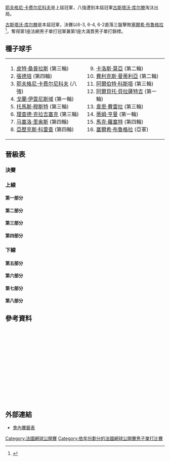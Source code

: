 {{noteTA|G1=Tennis
|1=zh-hans:轮;zh-hant:圈
|2=zh-hans:半区;zh-hant:半部;
|3=zh-hans:半决赛;zh-hk:準決賽;zh-tw:四強;
|4=zh-hans:半準决赛;zh-hk:半準決賽;zh-tw:八強;
}}

{{GrandSlamEvents|1997|法國網球公開賽|
 | defchamp = {{flagicon|RUS}} [[耶夫格尼·卡费尔尼科夫|耶夫格尼·卡费尔尼科夫]]
 | champ = {{flagicon|BRA}} [[古斯塔沃·库尔滕|古斯塔沃·库尔滕]]
 | runner = {{flagicon|ESP}} [[塞爾希·布魯格拉|塞爾希·布魯格拉]]
 | score = 6-3, 6-4, 6-2
}}

{{Main|1997年法國網球公開賽}}

[[耶夫格尼·卡费尔尼科夫|耶夫格尼·卡费尔尼科夫]]是上屆冠軍，八強遭到本屆冠軍[[古斯塔沃·库尔滕|古斯塔沃·库尔滕]]淘汰出局。

[[古斯塔沃·库尔滕|古斯塔沃·库尔滕]]是本屆冠軍，決賽以6-3, 6-4, 6-2直落三盤擊敗[[塞爾希·布魯格拉|塞爾希·布魯格拉]]<ref>{{Cite web |url=http://www.nytimes.com/1997/06/09/sports/unheralded-kuerten-beats-bruguera-for-french-title.html |title=Unheralded Kuerten Beats Bruguera for French Title - The New York Times<!-- 机器人生成的标题 --> |accessdate=2010-04-26 |archive-date=2017-12-28 |archive-url=https://web.archive.org/web/20171228212615/http://www.nytimes.com/1997/06/09/sports/unheralded-kuerten-beats-bruguera-for-french-title.html |dead-url=no }}</ref>，奪得第1座法網男子單打冠軍兼第1座大滿貫男子單打錦標。

==種子球手==
{|
|valign=top|
<ol>
<li> {{flagicon|USA}} [[皮特·桑普拉斯|皮特·桑普拉斯]] (第三輪)</li>
<li> {{flagicon|USA}} [[張德培|張德培]] (第四輪)</li>
<li> {{flagicon|RUS}} [[耶夫格尼·卡费尔尼科夫|耶夫格尼·卡费尔尼科夫]] (八強)</li>
<li> {{flagicon|HRV}} [[戈蘭·伊雲尼斯域|戈蘭·伊雲尼斯域]] (第一輪)</li>
<li> {{flagicon|AUT}} [[托馬斯·穆斯特|托馬斯·穆斯特]] (第三輪)</li>
<li> {{flagicon|NLD}} [[理查德·克拉吉塞克|理查德·克拉吉塞克]] (第三輪)</li>
<li> {{flagicon|CHL}} [[马塞洛·里奥斯|马塞洛·里奥斯]] (第四輪)</li>
<li> {{flagicon|ESP}} [[亞歷克斯·科雷查|亞歷克斯·科雷查]] (第四輪)</li>
</ol>
|valign=top|
<ol start=9>
<li> {{flagicon|ESP}} [[卡洛斯·莫亞|卡洛斯·莫亞]] (第二輪)</li>
<li> {{flagicon|ESP}} [[費利克斯·曼蒂利亞|費利克斯·曼蒂利亞]] (第二輪)</li>
<li> {{flagicon|ESP}} [[阿爾伯特·科斯塔|阿爾伯特·科斯塔]] (第三輪)</li>
<li> {{flagicon|ESP}} [[阿爾貝托·貝拉薩特吉|阿爾貝托·貝拉薩特吉]] (第一輪)</li>
<li> {{flagicon|ZAF}} [[韋恩·費雷拉|韋恩·費雷拉]] (第三輪)</li>
<li> {{flagicon|GBR}} [[蒂姆·亨曼|蒂姆·亨曼]] (第一輪)</li>
<li> {{flagicon|CHE}} [[馬克·羅塞特|馬克·羅塞特]] (第四輪)</li>
<li> {{flagicon|ESP}} [[塞爾希·布魯格拉|塞爾希·布魯格拉]] (亞軍)</li>
</ol>
|}
==晉級表==
{{Draw key}}
===決賽===
{{8TeamBracket-Tennis5
| RD1=八強
| RD2=四強
| RD3=決賽
| team-width=175
| RD3-team1={{flagicon|BRA}} '''[[古斯塔沃·库尔滕|库尔滕]]'''
| RD3-seed1=
| RD3-team2={{flagicon|ESP}} [[塞爾希·布魯格拉|布魯格拉]]
| RD3-seed2=16
| RD3-score1-1='''6'''
| RD3-score2-1=3
| RD3-score1-2='''6'''
| RD3-score2-2=4
| RD3-score1-3='''6'''
| RD3-score2-3=2
| RD2-team1={{flagicon|BEL}} [[菲利普·德維爾夫|德維爾夫]]
| RD2-seed1=Q
| RD2-team2={{flagicon|BRA}} '''[[古斯塔沃·库尔滕|库尔滕]]'''
| RD2-seed2=
| RD2-score1-1=1
| RD2-score2-1='''6'''
| RD2-score1-2='''6'''
| RD2-score2-2=3
| RD2-score1-3=1
| RD2-score2-3='''6'''
| RD2-score1-4=6<sup>4</sup>
| RD2-score2-4='''7<sup>7</sup>'''
| RD2-team3={{flagicon|AUS}} [[派屈克·拉夫特|拉夫特]]
| RD2-seed3=
| RD2-team4={{flagicon|ESP}} '''[[塞爾希·布魯格拉|布魯格拉]]'''
| RD2-seed4=16
| RD2-score3-1='''7<sup>8</sup>'''
| RD2-score4-1=6<sup>6</sup>
| RD2-score3-2=1
| RD2-score4-2='''6'''
| RD2-score3-3=5
| RD2-score4-3='''7'''
| RD2-score3-4=6<sup>1</sup>
| RD2-score4-4='''7<sup>7</sup>'''
| RD1-team1={{flagicon|SWE}} [[馬格努斯·諾曼|諾曼]]
| RD1-seed1=
| RD1-team2={{flagicon|BEL}} '''[[菲利普·德維爾夫|德維爾夫]]'''
| RD1-seed2=Q
| RD1-score1-1=2
| RD1-score2-1='''6'''
| RD1-score1-2='''7<sup>7</sup>'''
| RD1-score2-2=6<sup>2</sup>
| RD1-score1-3=4
| RD1-score2-3='''6'''
| RD1-score1-4=3
| RD1-score2-4='''6'''
| RD1-team3={{flagicon|RUS}} [[耶夫格尼·卡费尔尼科夫|卡费尔尼科夫]]
| RD1-seed3=3
| RD1-team4={{flagicon|BRA}} '''[[古斯塔沃·库尔滕|库尔滕]]'''
| RD1-seed4=
| RD1-score3-1=2
| RD1-score4-1='''6'''
| RD1-score3-2='''7'''
| RD1-score4-2=5
| RD1-score3-3='''6'''
| RD1-score4-3=2
| RD1-score3-4=0
| RD1-score4-4='''6'''
| RD1-score3-5=4
| RD1-score4-5='''6'''
| RD1-team5={{flagicon|AUS}} '''[[派屈克·拉夫特|拉夫特]]'''
| RD1-seed5=
| RD1-team6={{flagicon|ESP}} [[加洛·布蘭科|布蘭科]]
| RD1-seed6=
| RD1-score5-1='''6'''
| RD1-score6-1=3
| RD1-score5-2='''7<sup>7</sup>'''
| RD1-score6-2=6<sup>3</sup>
| RD1-score5-3='''6'''
| RD1-score6-3=3
| RD1-team7={{flagicon|MAR}} [[希沙姆·阿拉齊|阿拉齊]]
| RD1-seed7=
| RD1-team8={{flagicon|ESP}} '''[[塞爾希·布魯格拉|布魯格拉]]'''
| RD1-seed8=16
| RD1-score7-1='''6'''
| RD1-score8-1=4
| RD1-score7-2=3
| RD1-score8-2='''6'''
| RD1-score7-3=2
| RD1-score8-3='''6'''
| RD1-score7-4=2
| RD1-score8-4='''6'''
}}
===上線===
====第一部分====
{{16TeamBracket-Compact-Tennis5
| RD1=第一輪
| RD2=第二輪
| RD3=第三輪
| RD4=第四輪
| RD4-team01='''[[馬格努斯·諾曼|諾曼]]'''
| RD4-seed01=
| RD4-team02=[[馬克·羅塞特|羅塞特]]
| RD4-seed02=15
| RD4-score01-1=4
| RD4-score02-1='''6'''
| RD4-score01-2='''6'''
| RD4-score02-2=3
| RD4-score01-3='''7<sup>7</sup>'''
| RD4-score02-3=6<sup>3</sup>
| RD4-score01-4='''6'''
| RD4-score02-4=3
| RD3-team01=[[皮特·桑普拉斯|桑普拉斯]]
| RD3-seed01=1
| RD3-team02='''[[馬格努斯·諾曼|諾曼]]'''
| RD3-seed02=
| RD3-score01-1=2
| RD3-score02-1='''6'''
| RD3-score01-2=4
| RD3-score02-2='''6'''
| RD3-score01-3='''6'''
| RD3-score02-3=2
| RD3-score01-4=4
| RD3-score02-4='''6'''
| RD3-team03=[[Lionel_Roux|Roux]]
| RD3-seed03=
| RD3-team04='''[[馬克·羅塞特|羅塞特]]'''
| RD3-seed04=15
| RD3-score03-1=3
| RD3-score04-1='''6'''
| RD3-score03-2='''7'''
| RD3-score04-2=5
| RD3-score03-3=2
| RD3-score04-3='''6'''
| RD3-score03-4=3
| RD3-score04-4='''6'''
| RD2-team01='''[[皮特·桑普拉斯|桑普拉斯]]'''
| RD2-seed01=1
| RD2-team02=[[Francisco_Clavet|Clavet]]
| RD2-seed02=
| RD2-score01-1='''6'''
| RD2-score02-1=1
| RD2-score01-2='''6'''
| RD2-score02-2=2
| RD2-score01-3='''6'''
| RD2-score02-3=2
| RD2-team03='''[[馬格努斯·諾曼|諾曼]]'''
| RD2-seed03=
| RD2-team04=[[Leander_Paes|Paes]]
| RD2-seed04=
| RD2-score03-1='''6'''
| RD2-score04-1=3
| RD2-score03-2='''6'''
| RD2-score04-2=2
| RD2-score03-3=3
| RD2-score04-3='''6'''
| RD2-score03-4='''6'''
| RD2-score04-4=3
| RD2-team05='''[[Lionel_Roux|Roux]]'''
| RD2-seed05=
| RD2-team06=[[Sebastien_Lareau|Lareau]]
| RD2-seed06=
| RD2-score05-1='''7'''
| RD2-score06-1=5
| RD2-score05-2='''6'''
| RD2-score06-2=2
| RD2-score05-3='''6'''
| RD2-score06-3=4
| RD2-team07=[[Jason_Stoltenberg|Stoltenberg]]
| RD2-seed07=
| RD2-team08='''[[馬克·羅塞特|羅塞特]]'''
| RD2-seed08=15
| RD2-score07-1=2
| RD2-score08-1='''6'''
| RD2-score07-2=3
| RD2-score08-2='''6'''
| RD2-score07-3=4
| RD2-score08-3='''6'''
| RD1-team01={{flagicon|USA}} '''[[皮特·桑普拉斯|桑普拉斯]]'''
| RD1-seed01=1
| RD1-team02={{flagicon|FRA}} [[Fabrice_Santoro|Santoro]]
| RD1-seed02=
| RD1-score01-1='''6'''
| RD1-score02-1=3
| RD1-score01-2='''7'''
| RD1-score02-2=5
| RD1-score01-3='''6'''
| RD1-score02-3=1
| RD1-team03={{flagicon|ARG}} [[Marcelo_Charpentier|Charpentier]]
| RD1-seed03=LL
| RD1-team04={{flagicon|ESP}} '''[[Francisco_Clavet|Clavet]]'''
| RD1-seed04=
| RD1-score03-1='''6'''
| RD1-score04-1=3
| RD1-score03-2=4
| RD1-score04-2='''6'''
| RD1-score03-3='''7<sup>7</sup>'''
| RD1-score04-3=6<sup>2</sup>
| RD1-score03-4=1
| RD1-score04-4='''6'''
| RD1-score03-5=3
| RD1-score04-5='''6'''
| RD1-team05={{flagicon|GBR}} [[Greg_Rusedski|Rusedski]]
| RD1-seed05=
| RD1-team06={{flagicon|SWE}} '''[[馬格努斯·諾曼|諾曼]]'''
| RD1-seed06=
| RD1-score05-1=3
| RD1-score06-1='''6'''
| RD1-score05-2=2
| RD1-score06-2='''6'''
| RD1-score05-3='''6'''
| RD1-score06-3=3
| RD1-score05-4='''6'''
| RD1-score06-4=4
| RD1-score05-5=7
| RD1-score06-5='''9'''
| RD1-team07={{flagicon|IND}} '''[[Leander_Paes|Paes]]'''
| RD1-seed07=
| RD1-team08={{flagicon|ZAF}} [[Grant_Stafford|Stafford]]
| RD1-seed08=
| RD1-score07-1='''6'''
| RD1-score08-1=4
| RD1-score07-2=3
| RD1-score08-2='''6'''
| RD1-score07-3='''6'''
| RD1-score08-3=3
| RD1-score07-4='''6'''
| RD1-score08-4=2
| RD1-team09={{flagicon|RUS}} [[Andrei_Merinov|Merinov]]
| RD1-seed09=Q
| RD1-team10={{flagicon|FRA}} '''[[Lionel_Roux|Roux]]'''
| RD1-seed10=
| RD1-score09-1=0
| RD1-score10-1='''6'''
| RD1-score09-2=2
| RD1-score10-2='''6'''
| RD1-score09-3=6<sup>10</sup>
| RD1-score10-3='''7<sup>12</sup>'''
| RD1-team11={{flagicon|CAN}} '''[[Sebastien_Lareau|Lareau]]'''
| RD1-seed11=
| RD1-team12={{flagicon|ARG}} [[Hernan_Gumy|Gumy]]
| RD1-seed12=
| RD1-score11-1=2
| RD1-score12-1='''6'''
| RD1-score11-2='''6'''
| RD1-score12-2=4
| RD1-score11-3='''6'''
| RD1-score12-3=4
| RD1-score11-4=4
| RD1-score12-4='''6'''
| RD1-score11-5='''8'''
| RD1-score12-5=6
| RD1-team13={{flagicon|AUS}} '''[[Jason_Stoltenberg|Stoltenberg]]'''
| RD1-seed13=
| RD1-team14={{flagicon|DEU}} [[Alex_Radulescu|Radulescu]]
| RD1-seed14=
| RD1-score13-1='''6'''
| RD1-score14-1=0
| RD1-score13-2='''6'''
| RD1-score14-2=4
| RD1-score13-3=4
| RD1-score14-3='''6'''
| RD1-score13-4='''6'''
| RD1-score14-4=4
| RD1-team15={{flagicon|SVK}} [[Dominik_Hrbaty|Hrbaty]]
| RD1-seed15=
| RD1-team16={{flagicon|CHE}} '''[[馬克·羅塞特|羅塞特]]'''
| RD1-seed16=15
| RD1-score15-1=5
| RD1-score16-1='''7'''
| RD1-score15-2='''6'''
| RD1-score16-2=3
| RD1-score15-3=6<sup>2</sup>
| RD1-score16-3='''7<sup>7</sup>'''
| RD1-score15-4=4
| RD1-score16-4='''6'''
}}
====第二部分====
{{16TeamBracket-Compact-Tennis5
| RD1=第一輪
| RD2=第二輪
| RD3=第三輪
| RD4=第四輪
| RD4-team01='''[[菲利普·德維爾夫|德維爾夫]]'''
| RD4-seed01=Q
| RD4-team02=[[亞歷克斯·科雷查|科雷查]]
| RD4-seed02=8
| RD4-score01-1=5
| RD4-score02-1='''7'''
| RD4-score01-2='''6'''
| RD4-score02-2=1
| RD4-score01-3='''6'''
| RD4-score02-3=4
| RD4-score01-4='''7'''
| RD4-score02-4=5
| RD3-team01=[[阿爾伯特·波爾塔斯|波爾塔斯]]
| RD3-seed01=Q
| RD3-team02='''[[菲利普·德維爾夫|德維爾夫]]'''
| RD3-seed02=Q
| RD3-score01-1=3
| RD3-score02-1='''6'''
| RD3-score01-2=6<sup>5</sup>
| RD3-score02-2='''7<sup>7</sup>'''
| RD3-score01-3='''6'''
| RD3-score02-3=4
| RD3-score01-4='''7<sup>8</sup>'''
| RD3-score02-4=6<sup>6</sup>
| RD3-score01-5=6
| RD3-score02-5='''8'''
| RD3-team03=[[Thierry_Champion|Champion]]
| RD3-seed03=WC
| RD3-team04='''[[亞歷克斯·科雷查|科雷查]]'''
| RD3-seed04=8
| RD3-score03-1=1
| RD3-score04-1='''6'''
| RD3-score03-2=0
| RD3-score04-2='''3'''
| RD3-score03-3=r
| RD2-team01=[[卡洛斯·莫亞|莫亞]]
| RD2-seed01=9
| RD2-team02='''[[阿爾伯特·波爾塔斯|波爾塔斯]]'''
| RD2-seed02=Q
| RD2-score01-1=4
| RD2-score02-1='''6'''
| RD2-score01-2='''6'''
| RD2-score02-2=4
| RD2-score01-3=5
| RD2-score02-3='''7'''
| RD2-score01-4=3
| RD2-score02-4='''6'''
| RD2-team03='''[[菲利普·德維爾夫|德維爾夫]]'''
| RD2-seed03=Q
| RD2-team04=[[Fernando_Meligeni|Meligeni]]
| RD2-seed04=
| RD2-score03-1='''6'''
| RD2-score04-1=4
| RD2-score03-2='''6'''
| RD2-score04-2=2
| RD2-score03-3=3
| RD2-score04-3='''6'''
| RD2-score03-4=1
| RD2-score04-4='''6'''
| RD2-score03-5='''6'''
| RD2-score04-5=3
| RD2-team05='''[[Thierry_Champion|Champion]]'''
| RD2-seed05=WC
| RD2-team06=[[Ramon_Delgado|Delgado]]
| RD2-seed06=Q
| RD2-score05-1='''6'''
| RD2-score06-1=2
| RD2-score05-2='''6'''
| RD2-score06-2=3
| RD2-score05-3='''6'''
| RD2-score06-3=3
| RD2-team07=[[Jens_Knippschild|Knippschild]]
| RD2-seed07=Q
| RD2-team08='''[[亞歷克斯·科雷查|科雷查]]'''
| RD2-seed08=8
| RD2-score07-1='''6'''
| RD2-score08-1=4
| RD2-score07-2=1
| RD2-score08-2='''6'''
| RD2-score07-3=1
| RD2-score08-3='''6'''
| RD2-score07-4=6<sup>8</sup>
| RD2-score08-4='''7<sup>10</sup>'''
| RD1-team01={{flagicon|ESP}} '''[[卡洛斯·莫亞|莫亞]]'''
| RD1-seed01=9
| RD1-team02={{flagicon|ESP}} [[Alberto_Martin|Martin]]
| RD1-seed02=Q
| RD1-score01-1='''6'''
| RD1-score02-1=3
| RD1-score01-2=6
| RD1-score02-2='''7'''
| RD1-score01-3=5
| RD1-score02-3='''7'''
| RD1-score01-4='''6'''
| RD1-score02-4=3
| RD1-score01-5='''6'''
| RD1-score02-5=3
| RD1-team03={{flagicon|FRA}} [[Gerard_Solves|Solves]]
| RD1-seed03=WC
| RD1-team04={{flagicon|ESP}} '''[[阿爾伯特·波爾塔斯|波爾塔斯]]'''
| RD1-seed04=Q
| RD1-score03-1=5
| RD1-score04-1='''7'''
| RD1-score03-2=1
| RD1-score04-2='''6'''
| RD1-score03-3=3
| RD1-score04-3='''6'''
| RD1-team05={{flagicon|ITA}} [[Cristiano_Caratti|Caratti]]
| RD1-seed05=Q
| RD1-team06={{flagicon|BEL}} '''[[菲利普·德維爾夫|德維爾夫]]'''
| RD1-seed06=Q
| RD1-score05-1=3
| RD1-score06-1='''6'''
| RD1-score05-2=3
| RD1-score06-2='''6'''
| RD1-score05-3=1
| RD1-score06-3='''6'''
| RD1-team07={{flagicon|BRA}} '''[[Fernando_Meligeni|Meligeni]]'''
| RD1-seed07=
| RD1-team08={{flagicon|ARG}} [[Javier_Frana|Frana]]
| RD1-seed08=
| RD1-score07-1='''6'''
| RD1-score08-1=4
| RD1-score07-2=6<sup>3</sup>
| RD1-score08-2='''7<sup>7</sup>'''
| RD1-score07-3='''6'''
| RD1-score08-3=4
| RD1-score07-4='''7'''
| RD1-score08-4=5
| RD1-team09={{flagicon|FRA}} [[Stephane_Huet|Huet]]
| RD1-seed09=WC
| RD1-team10={{flagicon|FRA}} '''[[Thierry_Champion|Champion]]'''
| RD1-seed10=WC
| RD1-score09-1='''7'''
| RD1-score10-1=5
| RD1-score09-2='''6'''
| RD1-score10-2=4
| RD1-score09-3=5
| RD1-score10-3='''7'''
| RD1-score09-4=3
| RD1-score10-4='''6'''
| RD1-score09-5=4
| RD1-score10-5='''6'''
| RD1-team11={{flagicon|PRY}} '''[[Ramon_Delgado|Delgado]]'''
| RD1-seed11=Q
| RD1-team12={{flagicon|NLD}} [[Sjeng_Schalken|Schalken]]
| RD1-seed12=
| RD1-score11-1=2
| RD1-score12-1='''6'''
| RD1-score11-2='''7<sup>7</sup>'''
| RD1-score12-2=6<sup>2</sup>
| RD1-score11-3='''7'''
| RD1-score12-3=5
| RD1-score11-4='''6'''
| RD1-score12-4=4
| RD1-team13={{flagicon|DEU}} [[David_Prinosil|Prinosil]]
| RD1-seed13=
| RD1-team14={{flagicon|DEU}} '''[[Jens_Knippschild|Knippschild]]'''
| RD1-seed14=Q
| RD1-score13-1=4
| RD1-score14-1='''6'''
| RD1-score13-2=4
| RD1-score14-2='''6'''
| RD1-score13-3='''6'''
| RD1-score14-3=3
| RD1-score13-4='''6'''
| RD1-score14-4=4
| RD1-score13-5=4
| RD1-score14-5='''6'''
| RD1-team15={{flagicon|MAR}} [[Karim_Alami|Alami]]
| RD1-seed15=
| RD1-team16={{flagicon|ESP}} '''[[亞歷克斯·科雷查|科雷查]]'''
| RD1-seed16=8
| RD1-score15-1=3
| RD1-score16-1='''6'''
| RD1-score15-2=4
| RD1-score16-2='''6'''
| RD1-score15-3=1
| RD1-score16-3='''6'''
}}
====第三部分====
{{16TeamBracket-Compact-Tennis5
| RD1=第一輪
| RD2=第二輪
| RD3=第三輪
| RD4=第四輪
| RD4-team01='''[[耶夫格尼·卡费尔尼科夫|卡费尔尼科夫]]'''
| RD4-seed01=3
| RD4-team02=[[馬克·菲利普西斯|菲利普西斯]]
| RD4-seed02=
| RD4-score01-1='''6'''
| RD4-score02-1=2
| RD4-score01-2='''6'''
| RD4-score02-2=3
| RD4-score01-3='''7'''
| RD4-score02-3=5
| RD3-team01='''[[耶夫格尼·卡费尔尼科夫|卡费尔尼科夫]]'''
| RD3-seed01=3
| RD3-team02=[[塞德里克·皮奥林|皮奥林]]
| RD3-seed02=
| RD3-score01-1='''7'''
| RD3-score02-1=5
| RD3-score01-2='''6'''
| RD3-score02-2=4
| RD3-score01-3=6<sup>3</sup>
| RD3-score02-3='''7<sup>7</sup>'''
| RD3-score01-4=1
| RD3-score02-4='''6'''
| RD3-score01-5='''6'''
| RD3-score02-5=4
| RD3-team03=[[Jan_Siemerink|Siemerink]]
| RD3-seed03=
| RD3-team04='''[[馬克·菲利普西斯|菲利普西斯]]'''
| RD3-seed04=
| RD3-score03-1=4
| RD3-score04-1='''6'''
| RD3-score03-2=4
| RD3-score04-2='''6'''
| RD3-score03-3=2
| RD3-score04-3='''6'''
| RD2-team01='''[[耶夫格尼·卡费尔尼科夫|卡费尔尼科夫]]'''
| RD2-seed01=3
| RD2-team02=[[Guillaume_Raoux|Raoux]]
| RD2-seed02=
| RD2-score01-1='''7'''
| RD2-score02-1=5
| RD2-score01-2='''6'''
| RD2-score02-2=3
| RD2-score01-3='''6'''
| RD2-score02-3=4
| RD2-team03=[[Gaston_Etlis|Etlis]]
| RD2-seed03=Q
| RD2-team04='''[[塞德里克·皮奥林|皮奥林]]'''
| RD2-seed04=
| RD2-score03-1='''6'''
| RD2-score04-1=2
| RD2-score03-2=3
| RD2-score04-2='''6'''
| RD2-score03-3=3
| RD2-score04-3='''6'''
| RD2-score03-4=6<sup>3</sup>
| RD2-score04-4='''7<sup>7</sup>'''
| RD2-team05=[[Salvador_Navarro|Navarro]]
| RD2-seed05=Q
| RD2-team06='''[[Jan_Siemerink|Siemerink]]'''
| RD2-seed06=
| RD2-score05-1=1
| RD2-score06-1='''6'''
| RD2-score05-2='''7<sup>7</sup>'''
| RD2-score06-2=6<sup>1</sup>
| RD2-score05-3=1
| RD2-score06-3='''6'''
| RD2-score05-4=2
| RD2-score06-4='''6'''
| RD2-team07='''[[馬克·菲利普西斯|菲利普西斯]]'''
| RD2-seed07=
| RD2-team08=[[Olivier_Delaitre|Delaitre]]
| RD2-seed08=WC
| RD2-score07-1='''6'''
| RD2-score08-1=4
| RD2-score07-2=3
| RD2-score08-2='''6'''
| RD2-score07-3='''6'''
| RD2-score08-3=1
| RD2-score07-4='''6'''
| RD2-score08-4=4
| RD1-team01={{flagicon|RUS}} '''[[耶夫格尼·卡费尔尼科夫|卡费尔尼科夫]]'''
| RD1-seed01=3
| RD1-team02={{flagicon|CZE}} [[Martin_Damm|Damm]]
| RD1-seed02=
| RD1-score01-1='''6'''
| RD1-score02-1=2
| RD1-score01-2='''6'''
| RD1-score02-2=4
| RD1-score01-3='''6'''
| RD1-score02-3=4
| RD1-team03={{flagicon|FRA}} '''[[Guillaume_Raoux|Raoux]]'''
| RD1-seed03=
| RD1-team04={{flagicon|USA}} [[Vincent_Spadea|Spadea]]
| RD1-seed04=
| RD1-score03-1='''6'''
| RD1-score04-1=2
| RD1-score03-2='''6'''
| RD1-score04-2=0
| RD1-score03-3='''6'''
| RD1-score04-3=1
| RD1-team05={{flagicon|AUT}} [[Wolfgang_Schranz|Schranz]]
| RD1-seed05=Q
| RD1-team06={{flagicon|ARG}} '''[[Gaston_Etlis|Etlis]]'''
| RD1-seed06=Q
| RD1-score05-1=4
| RD1-score06-1='''6'''
| RD1-score05-2=2
| RD1-score06-2='''6'''
| RD1-score05-3=3
| RD1-score06-3='''6'''
| RD1-team07={{flagicon|DEU}} [[Oliver_Gross|Gross]]
| RD1-seed07=
| RD1-team08={{flagicon|FRA}} '''[[塞德里克·皮奥林|皮奥林]]'''
| RD1-seed08=
| RD1-score07-1=4
| RD1-score08-1='''6'''
| RD1-score07-2=4
| RD1-score08-2='''6'''
| RD1-score07-3='''6'''
| RD1-score08-3=3
| RD1-score07-4=5
| RD1-score08-4='''7'''
| RD1-team09={{flagicon|ESP}} '''[[Salvador_Navarro|Navarro]]'''
| RD1-seed09=Q
| RD1-team10={{flagicon|ESP}} [[Marcos_Aurelio_Gorriz|Gorriz]]
| RD1-seed10=
| RD1-score09-1=1
| RD1-score10-1='''6'''
| RD1-score09-2='''6'''
| RD1-score10-2=4
| RD1-score09-3='''6'''
| RD1-score10-3=2
| RD1-score09-4=6<sup>2</sup>
| RD1-score10-4='''7<sup>7</sup>'''
| RD1-score09-5='''6'''
| RD1-score10-5=1
| RD1-team11={{flagicon|FRA}} [[Sebastien_Grosjean|Grosjean]]
| RD1-seed11=WC
| RD1-team12={{flagicon|NLD}} '''[[Jan_Siemerink|Siemerink]]'''
| RD1-seed12=
| RD1-score11-1=3
| RD1-score12-1='''6'''
| RD1-score11-2='''6'''
| RD1-score12-2=4
| RD1-score11-3=4
| RD1-score12-3='''6'''
| RD1-score11-4=4
| RD1-score12-4='''6'''
| RD1-team13={{flagicon|SWE}} [[Nicklas_Kulti|Kulti]]
| RD1-seed13=
| RD1-team14={{flagicon|AUS}} '''[[馬克·菲利普西斯|菲利普西斯]]'''
| RD1-seed14=
| RD1-score13-1=2
| RD1-score14-1='''6'''
| RD1-score13-2='''6'''
| RD1-score14-2=4
| RD1-score13-3='''6'''
| RD1-score14-3=3
| RD1-score13-4=4
| RD1-score14-4='''6'''
| RD1-score13-5=4
| RD1-score14-5='''6'''
| RD1-team15={{flagicon|FRA}} '''[[Olivier_Delaitre|Delaitre]]'''
| RD1-seed15=WC
| RD1-team16={{flagicon|GBR}} [[蒂姆·亨曼|亨曼]]
| RD1-seed16=14
| RD1-score15-1='''6'''
| RD1-score16-1=2
| RD1-score15-2=2
| RD1-score16-2='''6'''
| RD1-score15-3=1
| RD1-score16-3='''6'''
| RD1-score15-4='''6'''
| RD1-score16-4=2
| RD1-score15-5='''6'''
| RD1-score16-5=4
}}
====第四部分====
{{16TeamBracket-Compact-Tennis5
| RD1=第一輪
| RD2=第二輪
| RD3=第三輪
| RD4=第四輪
| RD4-team01=[[安德烈·梅德维德夫|梅德维德夫]]
| RD4-seed01=
| RD4-team02='''[[古斯塔沃·库尔滕|库尔滕]]'''
| RD4-seed02=
| RD4-score01-1='''7'''
| RD4-score02-1=5
| RD4-score01-2=1
| RD4-score02-2='''6'''
| RD4-score01-3=2
| RD4-score02-3='''6'''
| RD4-score01-4='''6'''
| RD4-score02-4=1
| RD4-score01-5=5
| RD4-score02-5='''7'''
| RD3-team01='''[[安德烈·梅德维德夫|梅德维德夫]]'''
| RD3-seed01=
| RD3-team02=[[尼古拉斯·艾斯庫德|艾斯庫德]]
| RD3-seed02=WC
| RD3-score01-1='''7<sup>7</sup>'''
| RD3-score02-1=6<sup>2</sup>
| RD3-score01-2='''6'''
| RD3-score02-2=4
| RD3-score01-3='''6'''
| RD3-score02-3=3
| RD3-team03='''[[古斯塔沃·库尔滕|库尔滕]]'''
| RD3-seed03=
| RD3-team04=[[托馬斯·穆斯特|穆斯特]]
| RD3-seed04=5
| RD3-score03-1=6<sup>3</sup>
| RD3-score04-1='''7<sup>7</sup>'''
| RD3-score03-2='''6'''
| RD3-score04-2=1
| RD3-score03-3='''6'''
| RD3-score04-3=3
| RD3-score03-4=3
| RD3-score04-4='''6'''
| RD3-score03-5='''6'''
| RD3-score04-5=4
| RD2-team01='''[[安德烈·梅德维德夫|梅德维德夫]]'''
| RD2-seed01=
| RD2-team02=[[Juan_Albert_Viloca|Viloca]]
| RD2-seed02=
| RD2-score01-1='''6'''
| RD2-score02-1=4
| RD2-score01-2='''6'''
| RD2-score02-2=3
| RD2-score01-3='''6'''
| RD2-score02-3=4
| RD2-team03=[[Jonathan_Stark|Stark]]
| RD2-seed03=
| RD2-team04='''[[尼古拉斯·艾斯庫德|艾斯庫德]]'''
| RD2-seed04=WC
| RD2-score03-1=4
| RD2-score04-1='''6'''
| RD2-score03-2=2
| RD2-score04-2='''6'''
| RD2-score03-3=2
| RD2-score04-3='''6'''
| RD2-team05='''[[古斯塔沃·库尔滕|库尔滕]]'''
| RD2-seed05=
| RD2-team06=[[Jonas_Bjorkman|Bjorkman]]
| RD2-seed06=
| RD2-score05-1='''6'''
| RD2-score06-1=4
| RD2-score05-2='''6'''
| RD2-score06-2=2
| RD2-score05-3=4
| RD2-score06-3='''6'''
| RD2-score05-4='''7'''
| RD2-score06-4=5
| RD2-team07=[[Jeff_Tarango|Tarango]]
| RD2-seed07=
| RD2-team08='''[[托馬斯·穆斯特|穆斯特]]'''
| RD2-seed08=5
| RD2-score07-1=5
| RD2-score08-1='''7'''
| RD2-score07-2='''6'''
| RD2-score08-2=1
| RD2-score07-3=2
| RD2-score08-3='''6'''
| RD2-score07-4=1
| RD2-score08-4='''6'''
| RD1-team01={{flagicon|ESP}} [[阿爾貝托·貝拉薩特吉|貝拉薩特吉]]
| RD1-seed01=12
| RD1-team02={{flagicon|UKR}} '''[[安德烈·梅德维德夫|梅德维德夫]]'''
| RD1-seed02=
| RD1-score01-1=4
| RD1-score02-1='''6'''
| RD1-score01-2='''6'''
| RD1-score02-2=4
| RD1-score01-3='''6'''
| RD1-score02-3=2
| RD1-score01-4=2
| RD1-score02-4='''6'''
| RD1-score01-5=1
| RD1-score02-5='''2'''
| RD1-score01-6=r
| RD1-team03={{flagicon|NOR}} [[Christian_Ruud|Ruud]]
| RD1-seed03=
| RD1-team04={{flagicon|ESP}} '''[[Juan_Albert_Viloca|Viloca]]'''
| RD1-seed04=
| RD1-score03-1='''7'''
| RD1-score04-1=5
| RD1-score03-2=4
| RD1-score04-2='''6'''
| RD1-score03-3=1
| RD1-score04-3='''6'''
| RD1-score03-4=1
| RD1-score04-4='''4'''
| RD1-score03-5=r
| RD1-team05={{flagicon|USA}} '''[[Jonathan_Stark|Stark]]'''
| RD1-seed05=
| RD1-team06={{flagicon|ARG}} [[Mariano_Zabaleta|Zabaleta]]
| RD1-seed06=
| RD1-score05-1='''6'''
| RD1-score06-1=4
| RD1-score05-2='''7<sup>7</sup>'''
| RD1-score06-2=6<sup>2</sup>
| RD1-score05-3='''7<sup>7</sup>'''
| RD1-score06-3=6<sup>5</sup>
| RD1-team07={{flagicon|SWE}} [[托馬斯·約翰松|約翰松]]
| RD1-seed07=
| RD1-team08={{flagicon|FRA}} '''[[尼古拉斯·艾斯庫德|艾斯庫德]]'''
| RD1-seed08=WC
| RD1-score07-1=3
| RD1-score08-1='''6'''
| RD1-score07-2='''6'''
| RD1-score08-2=2
| RD1-score07-3=5
| RD1-score08-3='''7'''
| RD1-score07-4=6<sup>3</sup>
| RD1-score08-4='''7<sup>7</sup>'''
| RD1-team09={{flagicon|BRA}} '''[[古斯塔沃·库尔滕|库尔滕]]'''
| RD1-seed09=
| RD1-team10={{flagicon|CZE}} [[Slava_Dosedel|Dosedel]]
| RD1-seed10=
| RD1-score09-1='''6'''
| RD1-score10-1=0
| RD1-score09-2='''7'''
| RD1-score10-2=5
| RD1-score09-3='''6'''
| RD1-score10-3=1
| RD1-team11={{flagicon|SWE}} '''[[Jonas_Bjorkman|Bjorkman]]'''
| RD1-seed11=
| RD1-team12={{flagicon|USA}} [[Richey_Reneberg|Reneberg]]
| RD1-seed12=
| RD1-score11-1='''6'''
| RD1-score12-1=2
| RD1-score11-2='''6'''
| RD1-score12-2=1
| RD1-score11-3=1
| RD1-score12-3='''6'''
| RD1-score11-4='''6'''
| RD1-score12-4=2
| RD1-team13={{flagicon|URY}} [[Marcelo_Filippini|Filippini]]
| RD1-seed13=
| RD1-team14={{flagicon|USA}} '''[[Jeff_Tarango|Tarango]]'''
| RD1-seed14=
| RD1-score13-1='''6'''
| RD1-score14-1=4
| RD1-score13-2=2
| RD1-score14-2='''6'''
| RD1-score13-3='''7'''
| RD1-score14-3=5
| RD1-score13-4=6<sup>7</sup>
| RD1-score14-4='''7<sup>9</sup>'''
| RD1-score13-5=4
| RD1-score14-5='''6'''
| RD1-team15={{flagicon|DEU}} [[Marc-Kevin_Goellner|Goellner]]
| RD1-seed15=
| RD1-team16={{flagicon|AUT}} '''[[托馬斯·穆斯特|穆斯特]]'''
| RD1-seed16=5
| RD1-score15-1='''6'''
| RD1-score16-1=4
| RD1-score15-2=6<sup>4</sup>
| RD1-score16-2='''7<sup>7</sup>'''
| RD1-score15-3=2
| RD1-score16-3='''6'''
| RD1-score15-4='''7<sup>7</sup>'''
| RD1-score16-4=6<sup>2</sup>
| RD1-score15-5=4
| RD1-score16-5='''6'''
}}
===下線===
====第五部分====
{{16TeamBracket-Compact-Tennis5
| RD1=第一輪
| RD2=第二輪
| RD3=第三輪
| RD4=第四輪
| RD4-team01='''[[派屈克·拉夫特|拉夫特]]'''
| RD4-seed01=
| RD4-team02=[[馬克·伍德福德|伍德福德]]
| RD4-seed02=
| RD4-score01-1='''6'''
| RD4-score02-1=2
| RD4-score01-2=5
| RD4-score02-2='''7'''
| RD4-score01-3='''6'''
| RD4-score02-3=1
| RD4-score01-4='''6'''
| RD4-score02-4=2
| RD3-team01=[[理查德·克拉吉塞克|克拉吉塞克]]
| RD3-seed01=6
| RD3-team02='''[[派屈克·拉夫特|拉夫特]]'''
| RD3-seed02=
| RD3-score01-1=3
| RD3-score02-1='''6'''
| RD3-score01-2='''6'''
| RD3-score02-2=4
| RD3-score01-3=4
| RD3-score02-3='''6'''
| RD3-score01-4=2
| RD3-score02-4='''6'''
| RD3-team03='''[[馬克·伍德福德|伍德福德]]'''
| RD3-seed03=
| RD3-team04=[[阿爾伯特·科斯塔|科斯塔]]
| RD3-seed04=11
| RD3-score03-1='''6'''
| RD3-score04-1=4
| RD3-score03-2='''7<sup>7</sup>'''
| RD3-score04-2=6<sup>2</sup>
| RD3-score03-3='''6'''
| RD3-score04-3=3
| RD2-team01='''[[理查德·克拉吉塞克|克拉吉塞克]]'''
| RD2-seed01=6
| RD2-team02=[[Bohdan_Ulihrach|Ulihrach]]
| RD2-seed02=
| RD2-score01-1='''6'''
| RD2-score02-1=2
| RD2-score01-2=3
| RD2-score02-2='''6'''
| RD2-score01-3='''6'''
| RD2-score02-3=2
| RD2-score01-4='''6'''
| RD2-score02-4=3
| RD2-team03=[[Frederic_Fontang|Fontang]]
| RD2-seed03=WC
| RD2-team04='''[[派屈克·拉夫特|拉夫特]]'''
| RD2-seed04=
| RD2-score03-1=3
| RD2-score04-1='''6'''
| RD2-score03-2=4
| RD2-score04-2='''6'''
| RD2-score03-3=3
| RD2-score04-3='''6'''
| RD2-team05='''[[馬克·伍德福德|伍德福德]]'''
| RD2-seed05=
| RD2-team06=[[Alexander_Vladimirovich_Volkov|Volkov]]
| RD2-seed06=
| RD2-score05-1='''7<sup>7</sup>'''
| RD2-score06-1=6<sup>5</sup>
| RD2-score05-2='''6'''
| RD2-score06-2=3
| RD2-score05-3='''7'''
| RD2-score06-3=5
| RD2-team07=[[Andrei_Pavel|Pavel]]
| RD2-seed07=
| RD2-team08='''[[阿爾伯特·科斯塔|科斯塔]]'''
| RD2-seed08=11
| RD2-score07-1=1
| RD2-score08-1='''6'''
| RD2-score07-2='''6'''
| RD2-score08-2=4
| RD2-score07-3='''6'''
| RD2-score08-3=0
| RD2-score07-4=3
| RD2-score08-4='''6'''
| RD2-score07-5=4
| RD2-score08-5='''6'''
| RD1-team01={{flagicon|NLD}} '''[[理查德·克拉吉塞克|克拉吉塞克]]'''
| RD1-seed01=6
| RD1-team02={{flagicon|AUS}} [[Scott_Draper|Draper]]
| RD1-seed02=
| RD1-score01-1='''7<sup>7</sup>'''
| RD1-score02-1=6<sup>3</sup>
| RD1-score01-2='''6'''
| RD1-score02-2=2
| RD1-score01-3='''6'''
| RD1-score02-3=1
| RD1-team03={{flagicon|CZE}} '''[[Bohdan_Ulihrach|Ulihrach]]'''
| RD1-seed03=
| RD1-team04={{flagicon|DEU}} [[Nicolas_Kiefer|Kiefer]]
| RD1-seed04=
| RD1-score03-1='''6'''
| RD1-score04-1=3
| RD1-score03-2='''6'''
| RD1-score04-2=3
| RD1-score03-3='''6'''
| RD1-score04-3=3
| RD1-team05={{flagicon|SWE}} [[Patrik_Fredriksson|Fredriksson]]
| RD1-seed05=
| RD1-team06={{flagicon|FRA}} '''[[Frederic_Fontang|Fontang]]'''
| RD1-seed06=WC
| RD1-score05-1=3
| RD1-score06-1='''6'''
| RD1-score05-2='''7<sup>8</sup>'''
| RD1-score06-2=6<sup>6</sup>
| RD1-score05-3=0
| RD1-score06-3='''6'''
| RD1-score05-4='''6'''
| RD1-score06-4=4
| RD1-score05-5=2
| RD1-score06-5='''6'''
| RD1-team07={{flagicon|ITA}} [[Andrea_Gaudenzi|Gaudenzi]]
| RD1-seed07=
| RD1-team08={{flagicon|AUS}} '''[[派屈克·拉夫特|拉夫特]]'''
| RD1-seed08=
| RD1-score07-1='''6'''
| RD1-score08-1=3
| RD1-score07-2=6<sup>3</sup>
| RD1-score08-2='''7<sup>7</sup>'''
| RD1-score07-3=3
| RD1-score08-3='''6'''
| RD1-score07-4=4
| RD1-score08-4='''6'''
| RD1-team09={{flagicon|AUS}} '''[[馬克·伍德福德|伍德福德]]'''
| RD1-seed09=
| RD1-team10={{flagicon|ESP}} [[Javier_Sanchez|Sanchez]]
| RD1-seed10=
| RD1-score09-1=5
| RD1-score10-1='''7'''
| RD1-score09-2='''7<sup>8</sup>'''
| RD1-score10-2=6<sup>6</sup>
| RD1-score09-3=6<sup>10</sup>
| RD1-score10-3='''7<sup>12</sup>'''
| RD1-score09-4='''6'''
| RD1-score10-4=4
| RD1-score09-5='''8'''
| RD1-score10-5=6
| RD1-team11={{flagicon|CAN}} [[Daniel_Nestor|Nestor]]
| RD1-seed11=
| RD1-team12={{flagicon|RUS}} '''[[Alexander_Vladimirovich_Volkov|Volkov]]'''
| RD1-seed12=
| RD1-score11-1=1
| RD1-score12-1='''6'''
| RD1-score11-2=1
| RD1-score12-2='''6'''
| RD1-score11-3='''6'''
| RD1-score12-3=3
| RD1-score11-4=2
| RD1-score12-4='''6'''
| RD1-team13={{flagicon|ROU}} '''[[Andrei_Pavel|Pavel]]'''
| RD1-seed13=
| RD1-team14={{flagicon|USA}} [[Alex_O'Brien|O'Brien]]
| RD1-seed14=
| RD1-score13-1='''6'''
| RD1-score14-1=4
| RD1-score13-2='''7'''
| RD1-score14-2=5
| RD1-score13-3='''6'''
| RD1-score14-3=0
| RD1-team15={{flagicon|ROU}} [[Adrian_Voinea|Voinea]]
| RD1-seed15=
| RD1-team16={{flagicon|ESP}} '''[[阿爾伯特·科斯塔|科斯塔]]'''
| RD1-seed16=11
| RD1-score15-1=4
| RD1-score16-1='''6'''
| RD1-score15-2=5
| RD1-score16-2='''7'''
| RD1-score15-3=4
| RD1-score16-3='''6'''
}}
====第六部分====
{{16TeamBracket-Compact-Tennis5
| RD1=第一輪
| RD2=第二輪
| RD3=第三輪
| RD4=第四輪
| RD4-team01=[[皮特·科達|科達]]
| RD4-seed01=
| RD4-team02='''[[加洛·布蘭科|布蘭科]]'''
| RD4-seed02=
| RD4-score01-1='''6'''
| RD4-score02-1=1
| RD4-score01-2=1
| RD4-score02-2='''6'''
| RD4-score01-3=5
| RD4-score02-3='''7'''
| RD4-score01-4=4
| RD4-score02-4='''6'''
| RD3-team01=[[韋恩·費雷拉|費雷拉]]
| RD3-seed01=13
| RD3-team02='''[[皮特·科達|科達]]'''
| RD3-seed02=
| RD3-score01-1=W/O
| RD3-team03=[[Chris_Woodruff|Woodruff]]
| RD3-seed03=
| RD3-team04='''[[加洛·布蘭科|布蘭科]]'''
| RD3-seed04=
| RD3-score03-1=6<sup>6</sup>
| RD3-score04-1='''7<sup>8</sup>'''
| RD3-score03-2=3
| RD3-score04-2='''6'''
| RD3-score03-3=6<sup>2</sup>
| RD3-score04-3='''7<sup>7</sup>'''
| RD2-team01='''[[韋恩·費雷拉|費雷拉]]'''
| RD2-seed01=13
| RD2-team02=[[Roberto_Carretero|Carretero]]
| RD2-seed02=
| RD2-score01-1='''7<sup>7</sup>'''
| RD2-score02-1=6<sup>4</sup>
| RD2-score01-2=4
| RD2-score02-2='''6'''
| RD2-score01-3='''6'''
| RD2-score02-3=1
| RD2-score01-4=2
| RD2-score02-4='''6'''
| RD2-score01-5='''6'''
| RD2-score02-5=4
| RD2-team03=[[Carlos_Costa|Costa]]
| RD2-seed03=
| RD2-team04='''[[皮特·科達|科達]]'''
| RD2-seed04=
| RD2-score03-1=3
| RD2-score04-1='''6'''
| RD2-score03-2=5
| RD2-score04-2='''7'''
| RD2-score03-3=4
| RD2-score04-3='''6'''
| RD2-team05='''[[Chris_Woodruff|Woodruff]]'''
| RD2-seed05=
| RD2-team06=[[Nicolas_Lapentti|Lapentti]]
| RD2-seed06=Q
| RD2-score05-1='''6'''
| RD2-score06-1=4
| RD2-score05-2=5
| RD2-score06-2='''7'''
| RD2-score05-3=3
| RD2-score06-3='''6'''
| RD2-score05-4='''6'''
| RD2-score06-4=4
| RD2-score05-5='''6'''
| RD2-score06-5=1
| RD2-team07='''[[加洛·布蘭科|布蘭科]]'''
| RD2-seed07=
| RD2-team08=[[Magnus_Gustafsson|Gustafsson]]
| RD2-seed08=
| RD2-score07-1='''6'''
| RD2-score08-1=4
| RD2-score07-2=4
| RD2-score08-2='''6'''
| RD2-score07-3='''6'''
| RD2-score08-3=4
| RD2-score07-4='''7<sup>7</sup>'''
| RD2-score08-4=6<sup>1</sup>
| RD1-team01={{flagicon|ZAF}} '''[[韋恩·費雷拉|費雷拉]]'''
| RD1-seed01=13
| RD1-team02={{flagicon|SWE}} [[Mikael_Tillstrom|Tillstrom]]
| RD1-seed02=
| RD1-score01-1=6<sup>1</sup>
| RD1-score02-1='''7<sup>7</sup>'''
| RD1-score01-2='''7<sup>7</sup>'''
| RD1-score02-2=6<sup>3</sup>
| RD1-score01-3=6<sup>1</sup>
| RD1-score02-3='''7<sup>7</sup>'''
| RD1-score01-4='''6'''
| RD1-score02-4=3
| RD1-score01-5='''6'''
| RD1-score02-5=1
| RD1-team03={{flagicon|ESP}} [[Emilio_Benfele_Alvarez|Benfele Alvarez]]
| RD1-seed03=
| RD1-team04={{flagicon|ESP}} '''[[Roberto_Carretero|Carretero]]'''
| RD1-seed04=
| RD1-score03-1='''7'''
| RD1-score04-1=5
| RD1-score03-2=6<sup>3</sup>
| RD1-score04-2='''7<sup>7</sup>'''
| RD1-score03-3=3
| RD1-score04-3='''6'''
| RD1-score03-4=5
| RD1-score04-4='''7'''
| RD1-team05={{flagicon|USA}} [[Doug_Flach|Flach]]
| RD1-seed05=
| RD1-team06={{flagicon|ESP}} '''[[Carlos_Costa|Costa]]'''
| RD1-seed06=
| RD1-score05-1=4
| RD1-score06-1='''6'''
| RD1-score05-2=0
| RD1-score06-2='''6'''
| RD1-score05-3=1
| RD1-score06-3='''6'''
| RD1-team07={{flagicon|ESP}} [[Jordi_Burillo|Burillo]]
| RD1-seed07=Q
| RD1-team08={{flagicon|CZE}} '''[[皮特·科達|科達]]'''
| RD1-seed08=
| RD1-score07-1=4
| RD1-score08-1='''6'''
| RD1-score07-2=0
| RD1-score08-2='''6'''
| RD1-score07-3=6<sup>4</sup>
| RD1-score08-3='''7<sup>7</sup>'''
| RD1-team09={{flagicon|CZE}} [[Daniel_Vacek|Vacek]]
| RD1-seed09=
| RD1-team10={{flagicon|USA}} '''[[Chris_Woodruff|Woodruff]]'''
| RD1-seed10=
| RD1-score09-1=4
| RD1-score10-1='''6'''
| RD1-score09-2=2
| RD1-score10-2='''6'''
| RD1-score09-3=3
| RD1-score10-3='''6'''
| RD1-team11={{flagicon|DNK}} [[Frederik_Fetterlein|Fetterlein]]
| RD1-seed11=LL
| RD1-team12={{flagicon|ECU}} '''[[Nicolas_Lapentti|Lapentti]]'''
| RD1-seed12=Q
| RD1-score11-1=4
| RD1-score12-1='''6'''
| RD1-score11-2=1
| RD1-score12-2='''6'''
| RD1-score11-3=2
| RD1-score12-3='''6'''
| RD1-team13={{flagicon|ZAF}} [[Neville_Godwin|Godwin]]
| RD1-seed13=
| RD1-team14={{flagicon|ESP}} '''[[加洛·布蘭科|布蘭科]]'''
| RD1-seed14=
| RD1-score13-1=3
| RD1-score14-1='''6'''
| RD1-score13-2=2
| RD1-score14-2='''6'''
| RD1-score13-3='''6'''
| RD1-score14-3=1
| RD1-score13-4=5
| RD1-score14-4='''7'''
| RD1-team15={{flagicon|SWE}} '''[[Magnus_Gustafsson|Gustafsson]]'''
| RD1-seed15=
| RD1-team16={{flagicon|HRV}} [[戈蘭·伊雲尼斯域|伊雲尼斯域]]
| RD1-seed16=4
| RD1-score15-1=4
| RD1-score16-1='''6'''
| RD1-score15-2='''6'''
| RD1-score16-2=3
| RD1-score15-3='''7<sup>7</sup>'''
| RD1-score16-3=6<sup>3</sup>
| RD1-score15-4='''6'''
| RD1-score16-4=3
}}
====第七部分====
{{16TeamBracket-Compact-Tennis5
| RD1=第一輪
| RD2=第二輪
| RD3=第三輪
| RD4=第四輪
| RD4-team01=[[马塞洛·里奥斯|里奥斯]]
| RD4-seed01=7
| RD4-team02='''[[希沙姆·阿拉齊|阿拉齊]]'''
| RD4-seed02=
| RD4-score01-1=2
| RD4-score02-1='''6'''
| RD4-score01-2=1
| RD4-score02-2='''6'''
| RD4-score01-3='''7'''
| RD4-score02-3=5
| RD4-score01-4=6<sup>4</sup>
| RD4-score02-4='''7<sup>7</sup>'''
| RD3-team01='''[[马塞洛·里奥斯|里奥斯]]'''
| RD3-seed01=7
| RD3-team02=[[Arnaud_Boetsch|Boetsch]]
| RD3-seed02=
| RD3-score01-1='''7<sup>8</sup>'''
| RD3-score02-1=6<sup>6</sup>
| RD3-score01-2='''6'''
| RD3-score02-2=3
| RD3-score01-3='''6'''
| RD3-score02-3=4
| RD3-team03='''[[希沙姆·阿拉齊|阿拉齊]]'''
| RD3-seed03=
| RD3-team04=[[Magnus_Larsson|Larsson]]
| RD3-seed04=
| RD3-score03-1='''6'''
| RD3-score04-1=2
| RD3-score03-2='''6'''
| RD3-score04-2=3
| RD3-score03-3='''7'''
| RD3-score04-3=5
| RD2-team01='''[[马塞洛·里奥斯|里奥斯]]'''
| RD2-seed01=7
| RD2-team02=[[Byron_Black|Black]]
| RD2-seed02=
| RD2-score01-1=6<sup>3</sup>
| RD2-score02-1='''7<sup>7</sup>'''
| RD2-score01-2=6<sup>0</sup>
| RD2-score02-2='''7<sup>7</sup>'''
| RD2-score01-3='''6'''
| RD2-score02-3=4
| RD2-score01-4='''7<sup>7</sup>'''
| RD2-score02-4=6<sup>4</sup>
| RD2-score01-5='''6'''
| RD2-score02-5=0
| RD2-team03='''[[Arnaud_Boetsch|Boetsch]]'''
| RD2-seed03=
| RD2-team04=[[Marcos_Ondruska|Ondruska]]
| RD2-seed04=
| RD2-score03-1='''6'''
| RD2-score04-1=3
| RD2-score03-2='''6'''
| RD2-score04-2=2
| RD2-score03-3='''6'''
| RD2-score04-3=1
| RD2-team05=[[托德·伍德布里奇|伍德布里奇]]
| RD2-seed05=
| RD2-team06='''[[希沙姆·阿拉齊|阿拉齊]]'''
| RD2-seed06=
| RD2-score05-1=4
| RD2-score06-1='''6'''
| RD2-score05-2=5
| RD2-score06-2='''7'''
| RD2-score05-3=2
| RD2-score06-3='''6'''
| RD2-team07='''[[Magnus_Larsson|Larsson]]'''
| RD2-seed07=
| RD2-team08=[[費利克斯·曼蒂利亞|曼蒂利亞]]
| RD2-seed08=10
| RD2-score07-1='''6'''
| RD2-score08-1=2
| RD2-score07-2='''6'''
| RD2-score08-2=4
| RD2-score07-3=3
| RD2-score08-3='''6'''
| RD2-score07-4='''6'''
| RD2-score08-4=3
| RD1-team01={{flagicon|CHL}} '''[[马塞洛·里奥斯|里奥斯]]'''
| RD1-seed01=7
| RD1-team02={{flagicon|ZWE}} [[Wayne_Black|Black]]
| RD1-seed02=Q
| RD1-score01-1='''6'''
| RD1-score02-1=4
| RD1-score01-2=5
| RD1-score02-2='''7'''
| RD1-score01-3=4
| RD1-score02-3='''6'''
| RD1-score01-4='''6'''
| RD1-score02-4=2
| RD1-score01-5='''6'''
| RD1-score02-5=1
| RD1-team03={{flagicon|ARG}} [[Franco_Squillari|Squillari]]
| RD1-seed03=
| RD1-team04={{flagicon|ZWE}} '''[[Byron_Black|Black]]'''
| RD1-seed04=
| RD1-score03-1='''6'''
| RD1-score04-1=1
| RD1-score03-2=3
| RD1-score04-2='''6'''
| RD1-score03-3=3
| RD1-score04-3='''6'''
| RD1-score03-4=3
| RD1-score04-4='''6'''
| RD1-team05={{flagicon|FRA}} '''[[Arnaud_Boetsch|Boetsch]]'''
| RD1-seed05=
| RD1-team06={{flagicon|SVK}} [[Karol_Kucera|Kucera]]
| RD1-seed06=
| RD1-score05-1='''6'''
| RD1-score06-1=1
| RD1-score05-2='''6'''
| RD1-score06-2=1
| RD1-score05-3='''6'''
| RD1-score06-3=4
| RD1-team07={{flagicon|ZAF}} '''[[Marcos_Ondruska|Ondruska]]'''
| RD1-seed07=
| RD1-team08={{flagicon|ARG}} [[Miguel_Pastura|Pastura]]
| RD1-seed08=Q
| RD1-score07-1='''7<sup>7</sup>'''
| RD1-score08-1=6<sup>3</sup>
| RD1-score07-2='''6'''
| RD1-score08-2=2
| RD1-score07-3='''6'''
| RD1-score08-3=1
| RD1-team09={{flagicon|DNK}} [[堅尼夫·卡遜|卡遜]]
| RD1-seed09=
| RD1-team10={{flagicon|AUS}} '''[[托德·伍德布里奇|伍德布里奇]]'''
| RD1-seed10=
| RD1-score09-1=6<sup>6</sup>
| RD1-score10-1='''7<sup>8</sup>'''
| RD1-score09-2='''6'''
| RD1-score10-2=4
| RD1-score09-3=4
| RD1-score10-3='''6'''
| RD1-score09-4=0
| RD1-score10-4='''6'''
| RD1-team11={{flagicon|DEU}} [[Hendrik_Dreekmann|Dreekmann]]
| RD1-seed11=
| RD1-team12={{flagicon|MAR}} '''[[希沙姆·阿拉齊|阿拉齊]]'''
| RD1-seed12=
| RD1-score11-1=3
| RD1-score12-1='''6'''
| RD1-score11-2=4
| RD1-score12-2='''6'''
| RD1-score11-3=2
| RD1-score12-3='''6'''
| RD1-team13={{flagicon|USA}} [[Jim_Courier|Courier]]
| RD1-seed13=
| RD1-team14={{flagicon|SWE}} '''[[Magnus_Larsson|Larsson]]'''
| RD1-seed14=
| RD1-score13-1=1
| RD1-score14-1='''6'''
| RD1-score13-2=2
| RD1-score14-2='''6'''
| RD1-score13-3='''6'''
| RD1-score14-3=4
| RD1-score13-4='''6'''
| RD1-score14-4=1
| RD1-score13-5=4
| RD1-score14-5='''6'''
| RD1-team15={{flagicon|AUS}} [[Richard_Fromberg|Fromberg]]
| RD1-seed15=
| RD1-team16={{flagicon|ESP}} '''[[費利克斯·曼蒂利亞|曼蒂利亞]]'''
| RD1-seed16=10
| RD1-score15-1=3
| RD1-score16-1='''6'''
| RD1-score15-2=2
| RD1-score16-2='''6'''
| RD1-score15-3=2
| RD1-score16-3='''6'''
}}
====第八部分====
{{16TeamBracket-Compact-Tennis5
| RD1=第一輪
| RD2=第二輪
| RD3=第三輪
| RD4=第四輪
| RD4-team01='''[[塞爾希·布魯格拉|布魯格拉]]'''
| RD4-seed01=16
| RD4-team02=[[張德培|張]]
| RD4-seed02=2
| RD4-score01-1=3
| RD4-score02-1='''6'''
| RD4-score01-2='''6'''
| RD4-score02-2=4
| RD4-score01-3='''6'''
| RD4-score02-3=3
| RD4-score01-4='''6'''
| RD4-score02-4=4
| RD3-team01='''[[塞爾希·布魯格拉|布魯格拉]]'''
| RD3-seed01=16
| RD3-team02=[[Dick_Norman|Norman]]
| RD3-seed02=Q
| RD3-score01-1='''6'''
| RD3-score02-1=3
| RD3-score01-2='''6'''
| RD3-score02-2=1
| RD3-score01-3='''6'''
| RD3-score02-3=3
| RD3-team03=[[Stephane_Simian|Simian]]
| RD3-seed03=
| RD3-team04='''[[張德培|張]]'''
| RD3-seed04=2
| RD3-score03-1=1
| RD3-score04-1='''6'''
| RD3-score03-2=2
| RD3-score04-2='''5'''
| RD3-score03-3=r
| RD2-team01='''[[塞爾希·布魯格拉|布魯格拉]]'''
| RD2-seed01=16
| RD2-team02=[[Dennis_van_Scheppingen|van Scheppingen]]
| RD2-seed02=
| RD2-score01-1='''6'''
| RD2-score02-1=2
| RD2-score01-2='''6'''
| RD2-score02-2=3
| RD2-score01-3='''6'''
| RD2-score02-3=3
| RD2-team03='''[[Dick_Norman|Norman]]'''
| RD2-seed03=Q
| RD2-team04=[[Sandon_Stolle|Stolle]]
| RD2-seed04=
| RD2-score03-1=5
| RD2-score04-1='''7'''
| RD2-score03-2='''6'''
| RD2-score04-2=4
| RD2-score03-3='''7<sup>7</sup>'''
| RD2-score04-3=6<sup>2</sup>
| RD2-score03-4='''6'''
| RD2-score04-4=3
| RD2-team05=[[Jozsef_Krocsko|Krocsko]]
| RD2-seed05=LL
| RD2-team06='''[[Stephane_Simian|Simian]]'''
| RD2-seed06=
| RD2-score05-1=3
| RD2-score06-1='''6'''
| RD2-score05-2=3
| RD2-score06-2='''6'''
| RD2-score05-3=6<sup>3</sup>
| RD2-score06-3='''7<sup>7</sup>'''
| RD2-team07=[[Jerome_Golmard|Golmard]]
| RD2-seed07=
| RD2-team08='''[[張德培|張]]'''
| RD2-seed08=2
| RD2-score07-1=2
| RD2-score08-1='''6'''
| RD2-score07-2=3
| RD2-score08-2='''6'''
| RD2-score07-3='''6'''
| RD2-score08-3=3
| RD2-score07-4=2
| RD2-score08-4='''6'''
| RD1-team01={{flagicon|ESP}} '''[[塞爾希·布魯格拉|布魯格拉]]'''
| RD1-seed01=16
| RD1-team02={{flagicon|BEL}} [[Johan_Van_Herck|Van Herck]]
| RD1-seed02=
| RD1-score01-1='''6'''
| RD1-score02-1=3
| RD1-score01-2=0
| RD1-score02-2='''6'''
| RD1-score01-3='''6'''
| RD1-score02-3=2
| RD1-score01-4='''6'''
| RD1-score02-4=0
| RD1-team03={{flagicon|NLD}} [[Paul_Haarhuis|Haarhuis]]
| RD1-seed03=
| RD1-team04={{flagicon|NLD}} '''[[Dennis_van_Scheppingen|van Scheppingen]]'''
| RD1-seed04=
| RD1-score03-1=2
| RD1-score04-1='''6'''
| RD1-score03-2=4
| RD1-score04-2='''6'''
| RD1-score03-3='''7'''
| RD1-score04-3=5
| RD1-score03-4=4
| RD1-score04-4='''6'''
| RD1-team05={{flagicon|ARM}} [[Sargis_Sargsian|Sargsian]]
| RD1-seed05=
| RD1-team06={{flagicon|BEL}} '''[[Dick_Norman|Norman]]'''
| RD1-seed06=Q
| RD1-score05-1=2
| RD1-score06-1='''6'''
| RD1-score05-2=5
| RD1-score06-2='''7'''
| RD1-score05-3=3
| RD1-score06-3='''6'''
| RD1-team07={{flagicon|AUS}} '''[[Sandon_Stolle|Stolle]]'''
| RD1-seed07=
| RD1-team08={{flagicon|ITA}} [[Renzo_Furlan|Furlan]]
| RD1-seed08=
| RD1-score07-1='''7'''
| RD1-score08-1=5
| RD1-score07-2='''6'''
| RD1-score08-2=1
| RD1-score07-3=4
| RD1-score08-3='''6'''
| RD1-score07-4='''6'''
| RD1-score08-4=3
| RD1-team09={{flagicon|HUN}} '''[[Jozsef_Krocsko|Krocsko]]'''
| RD1-seed09=LL
| RD1-team10={{flagicon|SVK}} [[Jan_Kroslak|Kroslak]]
| RD1-seed10=
| RD1-score09-1='''7'''
| RD1-score10-1=5
| RD1-score09-2='''6'''
| RD1-score10-2=3
| RD1-score09-3=4
| RD1-score10-3='''6'''
| RD1-score09-4='''7<sup>7</sup>'''
| RD1-score10-4=6<sup>5</sup>
| RD1-team11={{flagicon|AUT}} [[Gilbert_Schaller|Schaller]]
| RD1-seed11=
| RD1-team12={{flagicon|FRA}} '''[[Stephane_Simian|Simian]]'''
| RD1-seed12=
| RD1-score11-1='''6'''
| RD1-score12-1=2
| RD1-score11-2=4
| RD1-score12-2='''6'''
| RD1-score11-3='''6'''
| RD1-score12-3=4
| RD1-score11-4=4
| RD1-score12-4='''6'''
| RD1-score11-5=2
| RD1-score12-5='''6'''
| RD1-team13={{flagicon|FRA}} [[Arnaud_Clément|Clément]]
| RD1-seed13=WC
| RD1-team14={{flagicon|FRA}} '''[[Jérôme_Golmard|Golmard]]'''
| RD1-seed14=
| RD1-score13-1=1
| RD1-score14-1='''6'''
| RD1-score13-2=2
| RD1-score14-2='''6'''
| RD1-score13-3=3
| RD1-score14-3='''6'''
| RD1-team15={{flagicon|FRA}} [[Rodolphe_Gilbert|Gilbert]]
| RD1-seed15=Q
| RD1-team16={{flagicon|USA}} '''[[張德培|張]]'''
| RD1-seed16=2
| RD1-score15-1=2
| RD1-score16-1='''6'''
| RD1-score15-2=3
| RD1-score16-2='''6'''
| RD1-score15-3=2
| RD1-score16-3='''6'''
}}
== 參考資料 ==
<div class="references-small" style="height: 220px; overflow: auto; padding: 3px">
<references/>
</div>

==外部連結==
*[http://www.atpworldtour.com/posting/1997/520/mds.pdf 會內賽籤表]

[[Category:法國網球公開賽|Category:法國網球公開賽]]
[[Category:依年份劃分的法國網球公開賽男子單打比賽|Category:依年份劃分的法國網球公開賽男子單打比賽]]